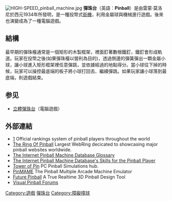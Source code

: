{{noteTA
|1 = zh-cn: 弹珠机; zh-tw:柏青哥; zh-hk:波子機
|2 = zh-hans:三维弹球;zh-hant:立體彈珠台
}}
{{for|1984年任天堂開發的電子遊戲|弹珠台 (电子游戏)}}
{{distinguish|柏青哥}}
[[File:HIGH-SPEED_pinball_machine.jpg|thumb]]
'''彈珠台'''（英語：'''Pinball'''）是由雷蒙·莫洛尼於西元1934年所發明，是一種投幣式[[街機|街機]]，利用金屬球與機械進行遊戲。後來也演變成為了一種電腦遊戲。

==結構==
最早期的彈珠檯通常是一個矩形的木製框架，裡面釘著數根鐵釘，鐵釘會形成軌道。玩家在投幣之後(如果彈珠檯以營利為目的)，透過側邊的彈簧彈出一顆金屬小球，讓小球進入矩形框架裡任意彈跳，並依據經過的地點得分。當小球往下掉的時候，玩家可以操控最底端的板子將小球打回去、繼續彈跳。如果玩家讓小球落到最底端，則遊戲結束。

==参见==
*[[立體彈珠台|立體彈珠台]]（電腦遊戲）

== 外部連結 ==
{{Commons category|Pinball}}
* [https://www.ifpapinball.com/] {{Wayback|url=https://www.ifpapinball.com/ |date=20181004145024 }} Official rankings system of pinball players throughout the world
* [https://web.archive.org/web/20100127094312/http://s.webring.com/hub?ring=pinball%2F The Ring Of Pinball] Largest WebRing decicated to showcasing major pinball websites worldwide.
* [http://www.ipdb.org/glossary.php The Internet Pinball Machine Database Glossary] {{Wayback|url=http://www.ipdb.org/glossary.php |date=20110501191810 }}
* [http://www.ipdb.org/playing/skills.html The Internet Pinball Machine Database's Skills for the Pinball Player] {{Wayback|url=http://www.ipdb.org/playing/skills.html |date=20110518092844 }}
* [https://web.archive.org/web/20071215125817/http://www.pcpinball.com/ Tower of Pin] PC Pinball Simulations hub.
* [http://www.pinmame.com/ PinMAME] {{Wayback|url=http://www.pinmame.com/ |date=20071228091700 }} The Pinball Multiple Arcade Machine Emulator
* [http://www.futurepinball.com/ Future Pinball] {{Wayback|url=http://www.futurepinball.com/ |date=20071027111301 }} A True Realtime 3D Pinball Design Tool
* [http://www.vpforums.org/ Visual Pinball Forums] {{Wayback|url=http://www.vpforums.org/ |date=20100301150846 }}

{{Authority control}}
[[Category:遊戲|Category:遊戲]]
[[Category:彈珠台|]]
[[Category:障礙撞球|Category:障礙撞球]]